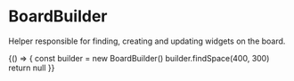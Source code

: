 
<Meta title="Core/BoardBuilder" />

# BoardBuilder

Helper responsible for finding, creating and updating widgets on the board.

<Canvas>
    <Story name="usage">
        {() => {
            const builder = new BoardBuilder()
            builder.findSpace(400, 300)
            return null
        }}
    </Story>
</Canvas>
